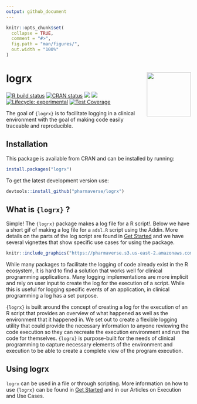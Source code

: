 ```yaml
---
output: github_document
---
```


<!-- README.md is generated from README.Rmd. Please edit that file -->

```r
knitr::opts_chunk$set(
  collapse = TRUE,
  comment = "#>",
  fig.path = "man/figures/",
  out.width = "100%"
)
```

# logrx  <img src="man/figures/logo.png" align="right" alt="" width="120" />

<!-- badges: start -->
[![R build status](https://github.com/pharmaverse/logrx/workflows/R-CMD-check/badge.svg)](https://github.com/pharmaverse/logrx/actions?workflow=R-CMD-check)
[![CRAN status](https://www.r-pkg.org/badges/version/logrx)](https://CRAN.R-project.org/package=logrx)
[<img src="https://img.shields.io/codecov/c/github/pharmaverse/logrx">](https://app.codecov.io/gh/pharmaverse/logrx)
[<img src="https://img.shields.io/badge/License-MIT-blue.svg">](https://github.com/pharmaverse/logrx/blob/master/LICENSE.md)
[![Lifecycle: experimental](https://img.shields.io/badge/lifecycle-experimental-orange.svg)](https://lifecycle.r-lib.org/articles/stages.html#experimental-1)
[![Test Coverage](https://raw.githubusercontent.com/pharmaverse/logrx/badges/main/test-coverage.svg)](https://github.com/pharmaverse/logrx/actions/workflows/code-coverage.yml)

<!-- badges: end -->

The goal of `{logrx}` is to facilitate logging in a clinical environment with the goal of making code easily traceable and reproducible.

## Installation

This package is available from CRAN and can be installed by running: 

```r
install.packages("logrx")
```

To get the latest development version use:

```r
devtools::install_github("pharmaverse/logrx")
```

## What is ```{logrx}``` ?

Simple!  The `{logrx}` package makes a log file for a R script!.  Below we have a short gif of
making a log file for a `adsl.R` script using the Addin.  More details on the parts of the log script
are found in [Get Started](https://pharmaverse.github.io/logrx/articles/logrx.html) and we have several vignettes that show specific use cases for using the package.

```r
knitr::include_graphics("https://pharmaverse.s3.us-east-2.amazonaws.com/gifs/logrx.gif")
```

While many packages to facilitate the logging of code already exist in the R ecosystem, it is hard to find a solution that works well for clinical programming applications.  Many logging implementations are more implicit and rely on user input to create the log for the execution of a script.  While this is useful for logging specific events of an application, in clinical programming a log has a set purpose.  

```{logrx}``` is built around the concept of creating a log for the execution of an R script that provides an overview of what happened as well as the environment that it happened in.  We set out to create a flexible logging utility that could provide the necessary information to anyone reviewing the code execution so they can recreate the execution environment and run the code for themselves.  ```{logrx}``` is purpose-built for the needs of clinical programming to capture necessary elements of the environment and execution to be able to create a complete view of the program execution.

## Using logrx

```logrx``` can be used in a file or through scripting.  More information on how to use ```{logrx}``` can be found in [Get Started](https://pharmaverse.github.io/logrx/articles/logrx.html) and in our Articles on Execution and Use Cases.
